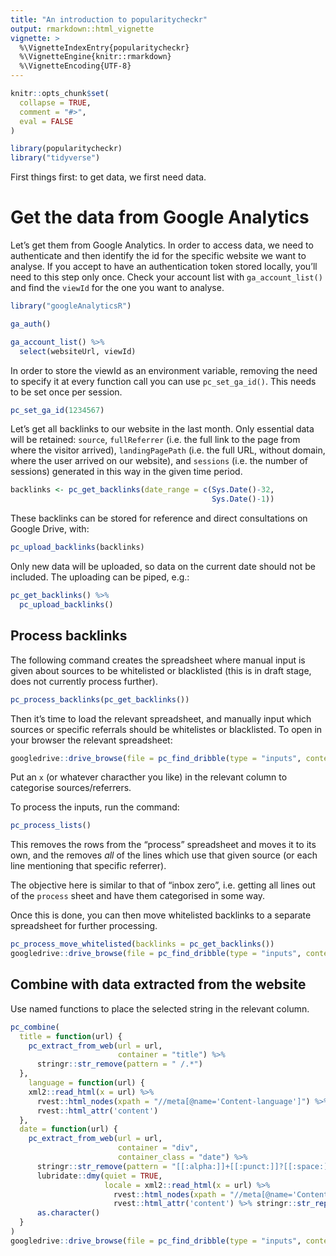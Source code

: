 ```yaml
---
title: "An introduction to popularitycheckr"
output: rmarkdown::html_vignette
vignette: >
  %\VignetteIndexEntry{popularitycheckr}
  %\VignetteEngine{knitr::rmarkdown}
  %\VignetteEncoding{UTF-8}
---
```


```r
knitr::opts_chunk$set(
  collapse = TRUE,
  comment = "#>",
  eval = FALSE
)
```

```r
library(popularitycheckr)
library("tidyverse")
```

First things first: to get data, we first need data. 

# Get the data from Google Analytics

Let's get them from Google Analytics. In order to access data, we need to authenticate and then identify the id for the specific website we want to analyse. If you accept to have an authentication token stored locally, you'll need to this step only once. Check your account list with `ga_account_list()` and find the `viewId` for the one you want to analyse. 

```r

library("googleAnalyticsR")

ga_auth()

ga_account_list() %>% 
  select(websiteUrl, viewId)
```

In order to store the viewId as an environment variable, removing the need to specify it at every function call you can use `pc_set_ga_id()`. This needs to be set once per session.

```r
pc_set_ga_id(1234567)
```

Let's get all backlinks to our website in the last month. Only essential data will be retained: `source`, `fullReferrer` (i.e. the full link to the page from where the visitor arrived), `landingPagePath` (i.e. the full URL, without domain, where the user arrived on our website), and `sessions` (i.e. the number of sessions) generated in this way in the given time period. 

```r
backlinks <- pc_get_backlinks(date_range = c(Sys.Date()-32,
                                             Sys.Date()-1))
```

These backlinks can be stored for reference and direct consultations on Google Drive, with:

```r
pc_upload_backlinks(backlinks)
```

Only new data will be uploaded, so data on the current date should not be included. The uploading can be piped, e.g.:

```r
pc_get_backlinks() %>% 
  pc_upload_backlinks()
```

## Process backlinks

The following command creates the spreadsheet where manual input is given about sources to be whitelisted or blacklisted (this is in draft stage, does not currently process further). 

```r
pc_process_backlinks(pc_get_backlinks())
```

Then it's time to load the relevant spreadsheet, and manually input which sources or specific referrals should be whitelistes or blacklisted. To open in your browser the relevant spreadsheet:

```r
googledrive::drive_browse(file = pc_find_dribble(type = "inputs", content = "process"))
```

Put an `x` (or whatever characther you like) in the relevant column to categorise sources/referrers.

To process the inputs, run the command:

```r
pc_process_lists()
```

This removes the rows from the "process" spreadsheet and moves it to its own, and the removes *all* of the lines which use that given source (or each line mentioning that specific referrer).

The objective here is similar to that of "inbox zero", i.e. getting all lines out of the `process` sheet and have them categorised in some way.

Once this is done, you can then move whitelisted backlinks to a separate spreadsheet for further processing.

```r
pc_process_move_whitelisted(backlinks = pc_get_backlinks())
googledrive::drive_browse(file = pc_find_dribble(type = "inputs", content = "combine"))
```


## Combine with data extracted from the website

Use named functions to place the selected string in the relevant column.

```r
pc_combine(
  title = function(url) {
    pc_extract_from_web(url = url,
                        container = "title") %>%
      stringr::str_remove(pattern = " /.*")
  },
    language = function(url) {
    xml2::read_html(x = url) %>% 
      rvest::html_nodes(xpath = "//meta[@name='Content-language']") %>% 
      rvest::html_attr('content')
  },
  date = function(url) {
    pc_extract_from_web(url = url,
                        container = "div",
                        container_class = "date") %>%
      stringr::str_remove(pattern = "[[:alpha:]]+[[:punct:]]?[[:space:]]?") %>%
      lubridate::dmy(quiet = TRUE,
                     locale = xml2::read_html(x = url) %>% 
                       rvest::html_nodes(xpath = "//meta[@name='Content-language']") %>% 
                       rvest::html_attr('content') %>% stringr::str_replace("-", "_")) %>% 
      as.character()
  }
)
googledrive::drive_browse(file = pc_find_dribble(type = "inputs", content = "combine"))


```

